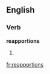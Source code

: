 ==English==

===Verb===
'''reapportions'''

# {{third-person singular of|[[reapportion]]}}

[[fr:reapportions]]